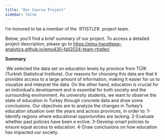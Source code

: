 ```yaml
---
title: "Our Course Project"
sidebar: false 
---
```


I'm honored to be a member of the \ RTISTLER \ project team.

Below, you'll find a brief summary of our project. To access a detailed project description, please go to [https://emu-hacettepe-analytics.github.io/emu430-fall2024-team-rtistler/](https://emu-hacettepe-analytics.github.io/emu430-fall2024-team-rtistler/)


**Summary**

\ We selected the data set on education levels by province from TÜİK (Turkish 
Statistical Institute). Our reasons for choosing this data are that it provides access to 
a large amount of information, making it easier for us to visualize and interpret the 
data. On the other hand, education is crucial for an individual’s development and is 
essential for both society and the surrounding environment. As university students, 
we want to observe the state of education in Turkey through concrete data and draw 
some conclusions. Our objectives are to analyze the changes in Turkey’s education 
situation over the years and across provinces, in order to:
 1-Identify regions where educational opportunities are lacking.
 2-Evaluate whether past policies have been e ective.
 3-Develop smart policies to ensure equal access to education.
 4-Draw conclusions on how education has impacted our society.\
